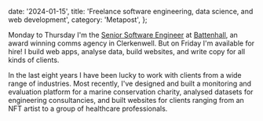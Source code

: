   date: '2024-01-15',
  title: 'Freelance software engineering, data science, and web development',
  category: 'Metapost',
};


<PostHero metadata={metadata} />

Monday to Thursday I'm the [Senior Software Engineer](https://www.linkedin.com/in/samjamead/) at [Battenhall](https://www.battenhall.com/), an award winning comms agency in Clerkenwell. But on Friday I'm available for hire! I build web apps, analyse data, build websites, and write copy for all kinds of clients.

In the last eight years I have been lucky to work with clients from a wide range of industries. Most recently, I've designed and built a monitoring and evaluation platform for a marine conservation charity, analysed datasets for engineering consultancies, and built websites for clients ranging from an NFT artist to a group of healthcare professionals.
